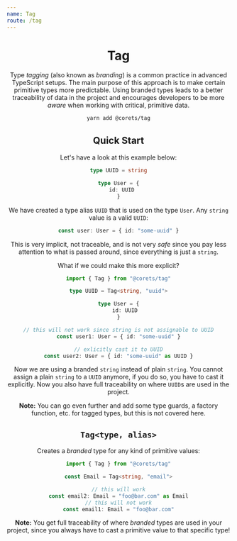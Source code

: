 ```yaml
---
name: Tag
route: /tag
---
```



<Header repository="tag" />

# Tag

Type *tagging* (also known as *branding*) is a common practice in advanced TypeScript setups. The main purpose of this approach is to make certain primitive types more predictable. Using branded types leads to a better traceability of data in the project and encourages developers to be more *aware* when working with critical, primitive data.

```bash
yarn add @corets/tag
```

## Quick Start

Let's have a look at this example below:

```ts
type UUID = string

type User = {
  id: UUID
}
```

We have created a type alias `UUID` that is used on the type `User`. Any `string` value is a valid `UUID`:

```ts
const user: User = { id: "some-uuid" }
```

This is very implicit, not traceable, and is not very *safe* since you pay less attention to what is passed around, since everything is just a `string`.

What if we could make this more explicit?

```ts
import { Tag } from "@corets/tag"

type UUID = Tag<string, "uuid">

type User = {
    id: UUID
}

// this will not work since string is not assignable to UUID
const user1: User = { id: "some-uuid" }

// exlicitly cast it to UUID
const user2: User = { id: "some-uuid" as UUID }
```

Now we are using a branded `string` instead of plain `string`. You cannot assign a plain `string` to a `UUID` anymore, if you do so, you have to cast it explicitly. Now you also have full traceability on where `UUID`s are used in the project.

**Note:** You can go even further and add some type guards, a factory function, etc. for tagged types, but this is not covered here.

## `Tag<type, alias>`

Creates a *branded* type for any kind of primitive values:

```ts
import { Tag } from "@corets/tag"

const Email = Tag<string, "email">

// this will work
const email2: Email = "foo@bar.com" as Email
// this will not work
const email1: Email = "foo@bar.com"
```

**Note:** You get full traceability of where *branded* types are used in your project, since you always have to cast a primitive value to that specific type!

